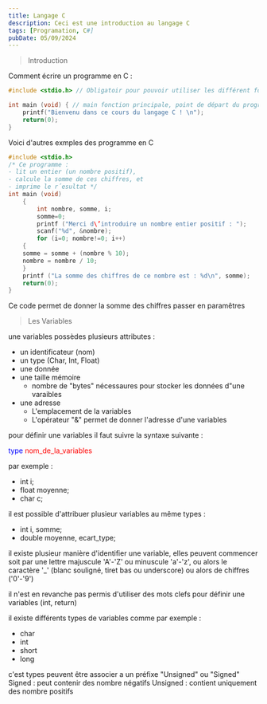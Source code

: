 ```yaml
---
title: Langage C
description: Ceci est une introduction au langage C
tags: [Programation, C#]
pubDate: 05/09/2024
---
```


> Introduction

Comment écrire un programme en C :

```c
#include <stdio.h> // Obligatoir pour pouvoir utiliser les différent fonctions en C

int main (void) { // main fonction principale, point de départ du programme
    printf("Bienvenu dans ce cours du langage C ! \n");
    return(0);
}

```

Voici d'autres exmples des programme en C

```c
#include <stdio.h>
/* Ce programme :
- lit un entier (un nombre positif),
- calcule la somme de ces chiffres, et
- imprime le r´esultat */
int main (void)
    {
        int nombre, somme, i;
        somme=0;
        printf ("Merci d\’introduire un nombre entier positif : ");
        scanf("%d", &nombre);
        for (i=0; nombre!=0; i++)
    {
    somme = somme + (nombre % 10);
    nombre = nombre / 10;
    }
    printf ("La somme des chiffres de ce nombre est : %d\n", somme);
    return(0);
}
```

Ce code permet de donner la somme des chiffres passer en paramêtres

> Les Variables

une variables possèdes plusieurs attributes :

- un identificateur (nom)
- un type (Char, Int, Float)
- une donnée
- une taille mémoire
  - nombre de "bytes" nécessaures pour stocker les données d"une varaibles
- une adresse
  - L'emplacement de la variables
  - L'opérateur "&" permet de donner l'adresse d'une variables

pour définir une variables il faut suivre la syntaxe suivante :

<span style="color:blue">type</span>
<span style="color:red"> nom_de_la_variables</span>

par exemple :

- int i;
- float moyenne;
- char c;

il est possible d'attribuer plusieur variables au même types :

- int i, somme;
- double moyenne, ecart_type;

il existe plusieur manière d'identifier une variable, elles peuvent commencer
soit par une lettre majuscule 'A'-'Z' ou minuscule 'a'-'z', ou alors le
caractère '\_' (blanc souligné, tiret bas ou underscore) ou alors de chiffres
('0'-'9')

il n'est en revanche pas permis d'utiliser des mots clefs pour définir une
variables (int, return)

il existe différents types de variables comme par exemple :

- char
- int
- short
- long

c'est types peuvent être associer a un préfixe "Unsigned" ou "Signed" Signed :
peut contenir des nombre négatifs Unsigned : contient uniquement des nombre
positifs
